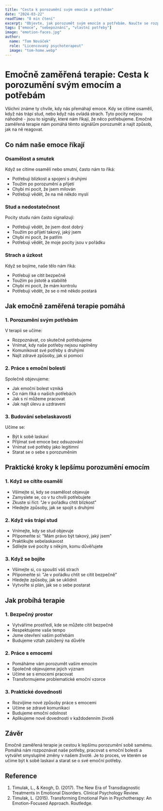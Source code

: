 ```yaml
---
title: "Cesta k porozumění svým emocím a potřebám"
date: "2024-03-22"
readTime: "8 min čtení"
excerpt: "Objevte, jak porozumět svým emocím a potřebám. Naučte se rozpoznávat, co vám vaše pocity říkají a jak s nimi pracovat."
tags: ["emoce", "sebepoznání", "vlastní potřeby"]
image: "emotion-faces.jpg"
author:
  name: "Tom Nováček"
  role: "Licencovaný psychoterapeut"
  image: "tom-home.webp"
---
```


# Emočně zaměřená terapie: Cesta k porozumění svým emocím a potřebám

Všichni známe ty chvíle, kdy nás přemáhají emoce. Kdy se cítíme osamělí, když nás trápí stud, nebo když nás ovládá strach. Tyto pocity nejsou náhodné - jsou to signály, které nám říkají, že něco potřebujeme. Emočně zaměřená terapie nám pomáhá těmto signálům porozumět a najít způsob, jak na ně reagovat.

## Co nám naše emoce říkají

### Osamělost a smutek
Když se cítíme osamělí nebo smutní, často nám to říká:
- Potřebuji blízkost a spojení s druhými
- Toužím po porozumění a přijetí
- Chybí mi pocit, že jsem milován
- Potřebuji vědět, že na mě někdo myslí

### Stud a nedostatečnost
Pocity studu nám často signalizují:
- Potřebuji vědět, že jsem dost dobrý
- Toužím po přijetí takový, jaký jsem
- Chybí mi pocit, že patřím
- Potřebuji vědět, že moje pocity jsou v pořádku

### Strach a úzkost
Když se bojíme, naše tělo nám říká:
- Potřebuji se cítit bezpečně
- Toužím po jistotě a stabilitě
- Chybí mi pocit, že mám kontrolu
- Potřebuji vědět, že se o mě někdo postará

## Jak emočně zaměřená terapie pomáhá

### 1. Porozumění svým potřebám
V terapii se učíme:
- Rozpoznávat, co skutečně potřebujeme
- Vnímat, kdy naše potřeby nejsou naplněny
- Komunikovat své potřeby s druhými
- Najít zdravé způsoby, jak si pomoci

### 2. Práce s emoční bolestí
Společně objevujeme:
- Jak emoční bolest vzniká
- Co nám říká o našich potřebách
- Jak s ní můžeme pracovat
- Jak najít úlevu a uzdravení

### 3. Budování sebelaskavosti
Učíme se:
- Být k sobě laskaví
- Přijímat své emoce bez odsuzování
- Vnímat své potřeby jako legitimní
- Starat se o sebe s porozuměním

## Praktické kroky k lepšímu porozumění emocím

### 1. Když se cítíte osamělí
- Všímejte si, kdy se osamělost objevuje
- Zamyslete se, co v tu chvíli potřebujete
- Zkuste si říct: "Je v pořádku chtít blízkost"
- Hledejte způsoby, jak se spojit s druhými

### 2. Když vás trápí stud
- Vnímejte, kdy se stud objevuje
- Připomeňte si: "Mám právo být takový, jaký jsem"
- Praktikujte sebelaskavost
- Sdílejte své pocity s někým, komu důvěřujete

### 3. Když se bojíte
- Všímejte si, co spouští váš strach
- Připomeňte si: "Je v pořádku chtít se cítit bezpečně"
- Hledejte způsoby, jak se uklidnit
- Vytvořte si plán, jak se o sebe postarat

## Jak probíhá terapie

### 1. Bezpečný prostor
- Vytváříme prostředí, kde se můžete cítit bezpečně
- Respektujeme vaše tempo
- Jsme otevření vašim potřebám
- Budujeme vztah založený na důvěře

### 2. Práce s emocemi
- Pomáháme vám porozumět vašim emocím
- Společně objevujeme jejich význam
- Učíme se s emocemi pracovat
- Transformujeme problematické emoční vzorce

### 3. Praktické dovednosti
- Rozvíjíme nové způsoby práce s emocemi
- Učíme se zdravé komunikaci
- Budujeme emoční odolnost
- Aplikujeme nové dovednosti v každodenním životě

## Závěr

Emočně zaměřená terapie je cestou k lepšímu porozumění sobě samému. Pomáhá nám rozpoznávat naše potřeby, pracovat s emoční bolestí a vytvářet smysluplné změny v našem životě. Je to proces, ve kterém se učíme být k sobě laskaví a starat se o své emoční potřeby.

## Reference

1. Timulak, L., & Keogh, D. (2017). The New Era of Transdiagnostic Treatments in Emotional Disorders. Clinical Psychology Review.
2. Timulak, L. (2015). Transforming Emotional Pain in Psychotherapy: An Emotion-Focused Approach. Routledge.